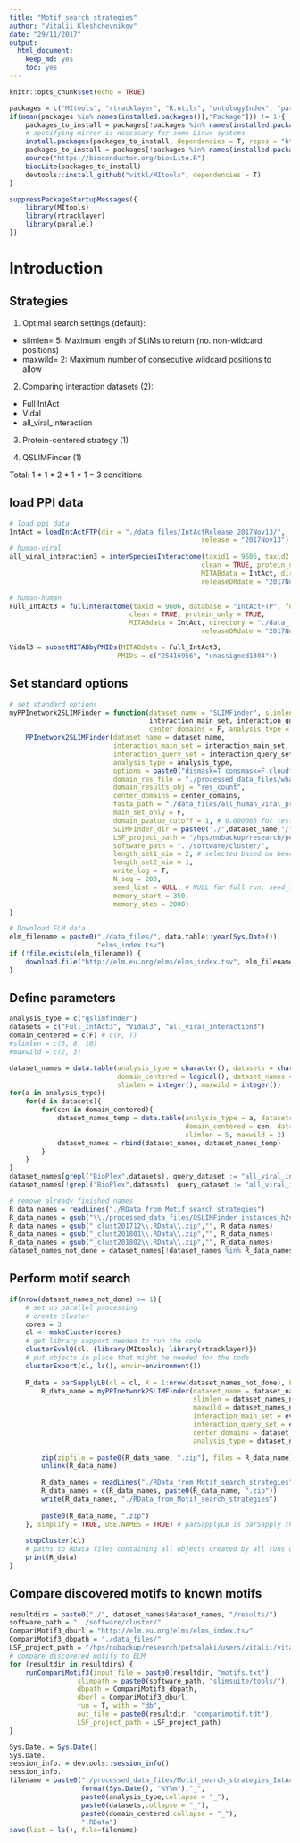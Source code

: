 ```yaml
---
title: "Motif_search_strategies"
author: "Vitalii Kleshchevnikov"
date: "29/11/2017"
output: 
  html_document: 
    keep_md: yes
    toc: yes
---
```


```r
knitr::opts_chunk$set(echo = TRUE)

packages = c("MItools", "rtracklayer", "R.utils", "ontologyIndex", "parallel")
if(mean(packages %in% names(installed.packages()[,"Package"])) != 1){
    packages_to_install = packages[!packages %in% names(installed.packages()[,"Package"])]
    # specifying mirror is necessary for some Linux systems
    install.packages(packages_to_install, dependencies = T, repos = "http://mirrors.ebi.ac.uk/CRAN/")
    packages_to_install = packages[!packages %in% names(installed.packages()[,"Package"])]
    source("https://bioconductor.org/biocLite.R")
    biocLite(packages_to_install)
    devtools::install_github("vitkl/MItools", dependencies = T)
}

suppressPackageStartupMessages({
    library(MItools)
    library(rtracklayer)
    library(parallel)
})
```

# Introduction

## Strategies

1. Optimal search settings (default):  
- slimlen= 5: Maximum length of SLiMs to return (no. non-wildcard positions)  
- maxwild= 2: Maximum number of consecutive wildcard positions to allow  

2. Comparing interaction datasets (2):  
- Full IntAct  
- Vidal  
- all_viral_interaction  

3. Protein-centered strategy (1)  

4. QSLIMFinder (1)  

Total: 1 \* 1 \* 2 \* 1 \* 1 = 3 conditions  

## load PPI data

```r
# load ppi data
IntAct = loadIntActFTP(dir = "./data_files/IntActRelease_2017Nov13/",
                                                release = "2017Nov13")
# human-viral
all_viral_interaction3 = interSpeciesInteractome(taxid1 = 9606, taxid2 = 10239, database = "IntActFTP", format = "tab27",
                                                clean = TRUE, protein_only = TRUE,
                                                MITABdata = IntAct, directory = "./data_files/",
                                                releaseORdate = "2017Nov13")

# human-human
Full_IntAct3 = fullInteractome(taxid = 9606, database = "IntActFTP", format = "tab27",
                              clean = TRUE, protein_only = TRUE,
                              MITABdata = IntAct, directory = "./data_files/",
                                                releaseORdate = "2017Nov13")

Vidal3 = subsetMITABbyPMIDs(MITABdata = Full_IntAct3,
                           PMIDs = c("25416956", "unassigned1304"))
```

## Set standard options

```r
# set standard options
myPPInetwork2SLIMFinder = function(dataset_name = "SLIMFinder", slimlen = 5, maxwild = 2,
                                   interaction_main_set, interaction_query_set,
                                   center_domains = F, analysis_type = "qslimfinder"){
    PPInetwork2SLIMFinder(dataset_name = dataset_name,
                          interaction_main_set = interaction_main_set,
                          interaction_query_set = interaction_query_set,
                          analysis_type = analysis_type,
                          options = paste0("dismask=T consmask=F cloudfix=T probcut=0.3 minwild=0 maxwild=",maxwild," slimlen=",slimlen," alphahelix=F maxseq=800 savespace=0 iuchdir=T extras=2"),
                          domain_res_file = "./processed_data_files/what_we_find_VS_ELM_clust20171019.RData",
                          domain_results_obj = "res_count",
                          center_domains = center_domains,
                          fasta_path = "./data_files/all_human_viral_proteins.fasta",
                          main_set_only = F,
                          domain_pvalue_cutoff = 1, # 0.000005 for test run, 1 for full run
                          SLIMFinder_dir = paste0("./",dataset_name,"/"),
                          LSF_project_path = "/hps/nobackup/research/petsalaki/users/vitalii/vitalii/viral_project/",
                          software_path = "../software/cluster/",
                          length_set1_min = 2, # selected based on benchmarking: minimal set size that returns motifs with Sig < 0.05 = 4+1
                          length_set2_min = 1,
                          write_log = T,
                          N_seq = 200,
                          seed_list = NULL, # NULL for full run, seed_list for test run
                          memory_start = 350,
                          memory_step = 2000)
}

# Download ELM data
elm_filename = paste0("./data_files/", data.table::year(Sys.Date()), 
                      "elms_index.tsv")
if (!file.exists(elm_filename)) {
    download.file("http://elm.eu.org/elms/elms_index.tsv", elm_filename)   
}
```

## Define parameters

```r
analysis_type = c("qslimfinder")
datasets = c("Full_IntAct3", "Vidal3", "all_viral_interaction3")
domain_centered = c(F) # c(F, T)
#slimlen = c(5, 8, 10)
#maxwild = c(2, 3)

dataset_names = data.table(analysis_type = character(), datasets = character(),
                           domain_centered = logical(), dataset_names = character(), 
                           slimlen = integer(), maxwild = integer())
for(a in analysis_type){
    for(d in datasets){
        for(cen in domain_centered){
            dataset_names_temp = data.table(analysis_type = a, datasets = d,
                                            domain_centered = cen, dataset_names = paste(a,d,cen, sep = "."), 
                                            slimlen = 5, maxwild = 2)
            dataset_names = rbind(dataset_names, dataset_names_temp)
        }
    }
}
dataset_names[grepl("BioPlex",datasets), query_dataset := "all_viral_interaction_BioPlex"]
dataset_names[!grepl("BioPlex",datasets), query_dataset := "all_viral_interaction3"]

# remove already finished names
R_data_names = readLines("./RData_from_Motif_search_strategies")
R_data_names = gsub("\\./processed_data_files/QSLIMFinder_instances_h2v_","", R_data_names)
R_data_names = gsub("_clust201712\\.RData\\.zip","", R_data_names)
R_data_names = gsub("_clust201801\\.RData\\.zip","", R_data_names)
R_data_names = gsub("_clust201802\\.RData\\.zip","", R_data_names)
dataset_names_not_done = dataset_names[!dataset_names %in% R_data_names]
```

## Perform motif search

```r
if(nrow(dataset_names_not_done) >= 1){
    # set up parallel processing
    # create cluster
    cores = 3
    cl <- makeCluster(cores)
    # get library support needed to run the code
    clusterEvalQ(cl, {library(MItools); library(rtracklayer)})
    # put objects in place that might be needed for the code
    clusterExport(cl, ls(), envir=environment())
    
    R_data = parSapplyLB(cl = cl, X = 1:nrow(dataset_names_not_done), FUN = function(i){
        R_data_name = myPPInetwork2SLIMFinder(dataset_name = dataset_names_not_done$dataset_names_not_done[i], 
                                              slimlen = dataset_names_not_done$slimlen[i],
                                              maxwild = dataset_names_not_done$maxwild[i],
                                              interaction_main_set = eval(parse(text = dataset_names_not_done$datasets[i])),
                                              interaction_query_set = eval(parse(text = dataset_names_not_done$query_dataset[i])),
                                              center_domains = dataset_names_not_done$domain_centered[i], 
                                              analysis_type = dataset_names_not_done$analysis_type[i])
        
        zip(zipfile = paste0(R_data_name, ".zip"), files = R_data_name)
        unlink(R_data_name)
        
        R_data_names = readLines("./RData_from_Motif_search_strategies")
        R_data_names = c(R_data_names, paste0(R_data_name, ".zip"))
        write(R_data_names, "./RData_from_Motif_search_strategies")
        
        paste0(R_data_name, ".zip")
    }, simplify = TRUE, USE.NAMES = TRUE) # parSapplyLB is parSapply that accounts for different time each dataset might take
    
    stopCluster(cl)
    # paths to RData files containing all objects created by all runs of this pipeline
    print(R_data)
}
```

## Compare discovered motifs to known motifs

```r
resultdirs = paste0("./", dataset_names$dataset_names, "/results/")
software_path = "../software/cluster/"
CompariMotif3_dburl = "http://elm.eu.org/elms/elms_index.tsv"
CompariMotif3_dbpath = "./data_files/"
LSF_project_path = "/hps/nobackup/research/petsalaki/users/vitalii/vitalii/viral_project/"
# compare discovered motifs to ELM
for (resultdir in resultdirs) {
    runCompariMotif3(input_file = paste0(resultdir, "motifs.txt"),
                 slimpath = paste0(software_path, "slimsuite/tools/"),
                 dbpath = CompariMotif3_dbpath,
                 dburl = CompariMotif3_dburl,
                 run = T, with = "db",
                 out_file = paste0(resultdir, "comparimotif.tdt"),
                 LSF_project_path = LSF_project_path)
}
```

```r
Sys.Date. = Sys.Date()
Sys.Date.
session_info. = devtools::session_info()
session_info.
filename = paste0("./processed_data_files/Motif_search_strategies_IntAct_Vidal_viral2",
                  format(Sys.Date(), "%Y%m"),"_",
                  paste0(analysis_type,collapse = "_"),
                  paste0(datasets,collapse = "_"),
                  paste0(domain_centered,collapse = "_"),
                  ".RData")
save(list = ls(), file=filename)
```